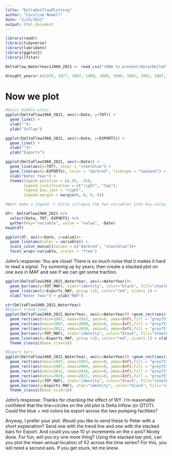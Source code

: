 ```yaml
---
title: "DeltaOutflowPlotting"
author: "Caroline Newell"
date: "2/23/2022"
output: html_document
---
```

```r
library(readr)
library(tidyverse)
library(lubridate)
library(ggplot2)
library(lfstat)
```

```r
DeltaFlow_WaterYears1960_2021 <- read_csv("1960 to present/data/DeltaFlow_WaterYears1960_2021.csv")

drought_years<-c(1976, 1977, 1987, 1988, 1989, 1990, 1991, 1992, 2007, 2008, 2009, 2012, 2013, 2014, 2015, 2016, 2020, 2021) #data from: https://water.ca.gov/water-basics/drought  and Peter (2020, 2021)

```

# Now we plot
```r
#basic bubble plots
ggplot(DeltaFlow1960_2021, aes(x=Date, y=TOT)) +
  geom_line() +
  xlab("")+
  ylab("Inflow")

ggplot(DeltaFlow1960_2021, aes(x=Date, y=EXPORTS)) +
  geom_line() +
  xlab("")+
  ylab("Exports")

ggplot(DeltaFlow1960_2021, aes(x=Date)) +
  geom_line(aes(y=TOT), color = "steelblue") +
  geom_line(aes(y=EXPORTS), color = "darkred", linetype = "twodash") +
  xlab("Water Year") +
  theme(legend.position = c(.95, .95),
        legend.justification = c("right", "top"),
        legend.box.just = "right",
        legend.margin = margin(6, 6, 6, 6))

#Wont make a legend :( Gotta collapse the two variables into key-value pairs and then visualize

df<- DeltaFlow1960_2021 %>% 
  select(Date, TOT, EXPORTS) %>% 
  gather(key="variable", value = "value", -Date)
head(df)

ggplot(df, aes(x=Date, y=value))+
  geom_line(aes(color = variable)) +
  scale_color_manual(values = c("darkred", "steelblue"))+
  facet_wrap(~variable, scales = "free")
```

John's response: You are close! There is so much noise that it makes it hard to read a signal. Try summing up by years, then create a stacked plot on one axis in MAF and see if we can get some traction.

```r
ggplot(DeltaFlow1960_2021_WaterYear, aes(x=WaterYear))+
  geom_bar(aes(y=TOT_MAF), stat="identity", color="black", fill="steelblue")+
  geom_line(aes(y=Exports_MAF, group =1), color="red", size=1.1) +
  xlab("Water Year") + ylab("MAF")

str(DeltaFlow1960_2021_WaterYear)
#Export trend line:
ggplot(DeltaFlow1960_2021_WaterYear, aes(x=WaterYear)) +geom_rect(aes(xmin=1976, xmax=1977, ymin=0, ymax=Inf), fill = "grey75", alpha = .1) +
  geom_rect(aes(xmin=1987, xmax=1992, ymin=0, ymax=Inf),fill = "grey75", alpha = .1) +
  geom_rect(aes(xmin=2007, xmax=2009, ymin=0, ymax=Inf),fill = "grey75", alpha = .1) +
  geom_rect(aes(xmin=2012, xmax=2016, ymin=0, ymax=Inf),fill = "grey75", alpha = .1)+
  geom_bar(aes(y=TOT_MAF), stat="identity", color="black", fill="steelblue") + 
  geom_line(aes(y=Exports_MAF, group =1), color="red", size=1.1) + xlab("Water Year") +  ylab("MAF") + ggtitle("Total Delta Inflow and Exports")+ scale_x_continuous(breaks=c(1960, 1970, 1980, 1990, 2000, 2010, 2020))+
  theme_classic(base_size=16) 

#Export bars: 
ggplot(DeltaFlow1960_2021_WaterYear, aes(x=WaterYear)) +geom_rect(aes(xmin=1976, xmax=1977, ymin=0, ymax=Inf), fill = "grey75", alpha = .1) +
  geom_rect(aes(xmin=1987, xmax=1992, ymin=0, ymax=Inf),fill = "grey75", alpha = .1) +
  geom_rect(aes(xmin=2007, xmax=2009, ymin=0, ymax=Inf),fill = "grey75", alpha = .1) +
  geom_rect(aes(xmin=2012, xmax=2016, ymin=0, ymax=Inf),fill = "grey75", alpha = .1)+
  geom_rect(aes(xmin=2020, xmax=2021, ymin=0, ymax=Inf),fill = "grey75", alpha = .1)+
  geom_bar(aes(y=TOT_MAF), stat="identity", color="black", fill="steelblue") + 
  geom_bar(aes(y=Exports_MAF), stat="identity", color="black", fill="red") + xlab("Water Year") +  ylab("MAF") + ggtitle("Total Delta Inflow and Exports")+ scale_x_continuous(breaks=c(1960, 1970, 1980, 1990, 2000, 2010, 2020))+
  theme_classic(base_size=16) 
```

John's response:
Thanks for checking the effect of WY. I'm reasonable confident that the line+circles on the old plot is Delta Inflow (or QTOT). Could the blue + red colors be export across the two pumping facilities?

Anyway, I prefer your plot. Would you like to send these to Peter with a short explanation? Send one with the trend line and one with the stacked bars for Export. And could you use 10 yr increments on the x axis?
Nicely done. 
For fun, will you try one more thing? Using the stacked bar plot, can you plot the mean annual location of X2 across the time series? For this, you will need a second axis. If you get stuck, let me know.
